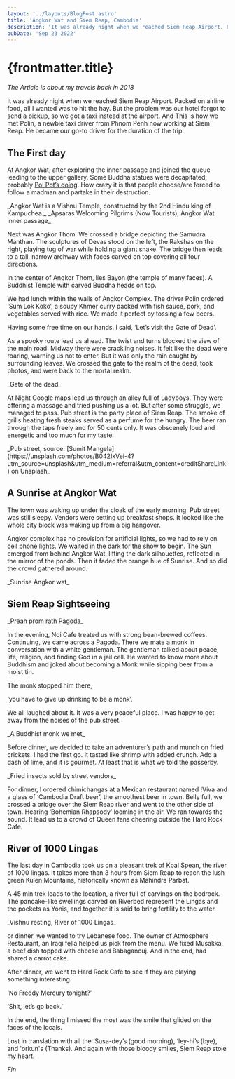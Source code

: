```yaml
---
layout: '../layouts/BlogPost.astro'
title: 'Angkor Wat and Siem Reap, Cambodia'
description: 'It was already night when we reached Siem Reap Airport. Packed on airline food, all I wanted was '
pubDate: 'Sep 23 2022'
---
```



# {frontmatter.title}

<PostStamp pubDate={frontmatter.pubDate} />

_The Article is about my travels back in 2018_

It was already night when we reached Siem Reap Airport. Packed on airline food, all I wanted was to hit the hay.
But the problem was our hotel forgot to send a pickup, so we got a taxi instead at the airport.
And This is how we met Polin, a newbie taxi driver from Phnom Penh now working at Siem Reap.
He became our go-to driver for the duration of the trip.

## The First day

At Angkor Wat, after exploring the inner passage and joined the queue leading to the upper gallery.
Some Buddha statues were decapitated, probably [Pol Pot’s doing](https://www.bbc.com/news/world-asia-pacific-10684399).
How crazy it is that people choose/are forced to follow a madman and partake in their destruction.

<PostImage justifyContent="center">
  <ImagePro
    name="angkor-closeup-from-stairs"
    widths={[470, 700, 1100]}
    sizes="(max-width: 1100px) 100vw, 700px"
  />
  <span slot="caption">
    _Angkor Wat is a Vishnu Temple, constructed by the 2nd Hindu king of Kampuchea._
  </span>
</PostImage>

<PostImage height="700px" justifyContent="center">
  <ImagePro
    name="apsaras-at-gate"
    widths={[470, 800, 1100]}
    sizes="(max-width: 1100px) 100vw, 470px"
  />
  <span slot="caption">_Apsaras Welcoming Pilgrims (Now Tourists), Angkor Wat inner passage_</span>
</PostImage>

Next was Angkor Thom. We crossed a bridge depicting the Samudra Manthan. The sculptures of Devas stood on the left, the Rakshas on the right,
playing tug of war while holding a giant snake. The bridge then leads to a tall, narrow archway with faces carved on top covering all four directions.

<PostImage height="365px">
  <ImagePro
    name="rakshah-bridge"
    widths={[550, 600, 1100]}
    sizes="(max-width: 1100px) 100vw, 550px"
  />
  <ImagePro name="angkor-thom" widths={[233, 600, 1100]} sizes="(max-width: 1100px) 100vw, 233px" />
</PostImage>

In the center of Angkor Thom, lies Bayon (the temple of many faces). A Buddhist Temple with carved Buddha heads on top.

We had lunch within the walls of Angkor Complex. The driver Polin ordered ‘Sum Lok Koko’, a soupy Khmer curry packed with fish sauce, pork, and vegetables served with rice. We made it perfect by tossing a few beers.

Having some free time on our hands. I said, ‘Let’s visit the Gate of Dead’.

As a spooky route lead us ahead. The twist and turns blocked the view of the main road.
Midway there were crackling noises. It felt like the dead were roaring, warning us not to enter.
But it was only the rain caught by surrounding leaves. We crossed the gate to the realm of the dead,
took photos, and were back to the mortal realm.

<PostImage height="750px" justifyContent="center">
  <ImagePro
    name="gate-of-the-dead-bargain"
    widths={[538, 800, 1100]}
    sizes="(max-width: 1100px) 100vw, 538px"
  />
  <span slot="caption">_Gate of the dead_</span>
</PostImage>

At Night Google maps lead us through an alley full of Ladyboys. They were offering a massage and tried pushing us a lot.
But after some struggle, we managed to pass. Pub street is the party place of Siem Reap.
The smoke of grills heating fresh steaks served as a perfume for the hungry.
The beer ran through the taps freely and for 50 cents only. It was obscenely loud and energetic and too much for my taste.

<PostImage justifyContent="center">
  <ImagePro
    name="sumit-mangela-B042IxVei-4-unsplash"
    widths={[538, 800, 1100]}
    sizes="(max-width: 1100px) 100vw, 792px"
  />
  <span slot="caption">
    _Pub street, source: [Sumit
    Mangela](https://unsplash.com/photos/B042IxVei-4?utm_source=unsplash&utm_medium=referral&utm_content=creditShareLink)
    on Unsplash_
  </span>
</PostImage>

## A Sunrise at Angkor Wat

The town was waking up under the cloak of the early morning. Pub street was still sleepy. Vendors were setting up breakfast shops.
It looked like the whole city block was waking up from a big hangover.

Angkor complex has no provision for artificial lights, so we had to rely on cell phone lights.
We waited in the dark for the show to begin. The Sun emerged from behind Angkor Wat, lifting the dark silhouettes,
reflected in the mirror of the ponds. Then it faded the orange hue of Sunrise. And so did the crowd gathered around.

<PostImage justifyContent="center">
  <ImagePro
    name="siddhesh-mangela-0bx_FfcNYoc-unsplash"
    widths={[538, 800, 1100]}
    sizes="(max-width: 1100px) 100vw, 792px"
  />
  <span slot="caption">_Sunrise Angkor wat_</span>
</PostImage>

## Siem Reap Sightseeing

<PostImage justifyContent="center">
  <ImagePro
    name="wat-preah-prom-rath"
    widths={[538, 800, 1100]}
    sizes="(max-width: 1100px) 100vw, 792px"
  />
  <span slot="caption">_Preah prom rath Pagoda_</span>
</PostImage>

In the evening, Noi Cafe treated us with strong bean-brewed coffees. Continuing, we came across a Pagoda.
There we mate a monk in conversation with a white gentleman. The gentleman talked about peace, life, religion, and finding God in a jail cell.
He wanted to know more about Buddhism and joked about becoming a Monk while sipping beer from a moist tin.

The monk stopped him there,

‘you have to give up drinking to be a monk’.

We all laughed about it. It was a very peaceful place. I was happy to get away from the noises of the pub street.

<PostImage justifyContent="center">
  <ImagePro
    name="buddhist-monk"
    widths={[538, 800, 1100]}
    sizes="(max-width: 1100px) 100vw, 792px"
  />
  <span slot="caption">_A Buddhist monk we met_</span>
</PostImage>

Before dinner, we decided to take an adventurer’s path and munch on fried crickets. I had the first go.
It tasted like shrimp with added crunch. Add a dash of lime, and it is gourmet. At least that is what we told the passerby.

<PostImage justifyContent="center">
  <ImagePro
    name="fried-insects"
    widths={[538, 800, 1100]}
    sizes="(max-width: 1100px) 100vw, 792px"
  />
  <span slot="caption">_Fried insects sold by street vendors_</span>
</PostImage>

For dinner, I ordered chimichangas at a Mexican restaurant named !Viva and a glass of ‘Cambodia Draft beer’, the smoothest beer in town.
Belly full, we crossed a bridge over the Siem Reap river and went to the other side of town. Hearing ‘Bohemian Rhapsody’ looming in the air.
We ran towards the sound. It lead us to a crowd of Queen fans cheering outside the Hard Rock Cafe.

## River of 1000 Lingas

The last day in Cambodia took us on a pleasant trek of Kbal Spean, the river of 1000 lingas. It takes more than 3 hours from Siem Reap
to reach the lush green Kulen Mountains, historically known as Mahindra Parbat.

A 45 min trek leads to the location, a river full of carvings on the bedrock.
The pancake-like swellings carved on Riverbed represent the Lingas and the pockets as Yonis,
and together it is said to bring fertility to the water.

<PostImage justifyContent="center">
  <ImagePro
    name="kbal-spean-vishnu"
    widths={[538, 800, 1100]}
    sizes="(max-width: 1100px) 100vw, 792px"
  />
  <span slot="caption">_Vishnu resting, River of 1000 Lingas_</span>
</PostImage>

or dinner, we wanted to try Lebanese food. The owner of Atmosphere Restaurant, an Iraqi fella helped us pick from the menu. We fixed Musakka, a beef dish topped with cheese and Babaganouj. And in the end, had shared a carrot cake.

After dinner, we went to Hard Rock Cafe to see if they are playing something interesting.

‘No Freddy Mercury tonight?’

‘Shit, let’s go back.’

In the end, the thing I missed the most was the smile that glided on the faces of the locals.

Lost in translation with all the ‘Susa-dey’s (good morning), ‘ley-hi’s (bye), and 'orkun's (Thanks). And again with those bloody smiles, Siem Reap stole my heart.

_Fin_
